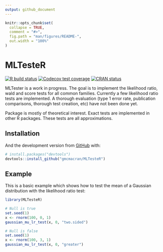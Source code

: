 ```yaml
---
output: github_document
---
```


<!-- README.md is generated from README.Rmd. Please edit that file -->

```r
knitr::opts_chunk$set(
  collapse = TRUE,
  comment = "#>",
  fig.path = "man/figures/README-",
  out.width = "100%"
)
```

# MLTesteR

<!-- badges: start -->
[![R build status](https://github.com/gmcmacran/MLTesteR/workflows/R-CMD-check/badge.svg)](https://github.com/gmcmacran/MLTesteR/actions)
[![Codecov test coverage](https://codecov.io/gh/gmcmacran/MLTesteR/branch/main/graph/badge.svg)](https://codecov.io/gh/gmcmacran/MLTesteR?branch=main)
[![CRAN status](https://www.r-pkg.org/badges/version/MLTesteR)](https://cran.r-project.org/package=MLTesteR)
<!-- badges: end -->

MLTester is a work in progress. The goal is to implement the likelihood ratio, wald and score tests for all common families. Currently a few likelihood ratio tests are implemented. A thorough evaluation (type 1 error rate, publication comparisons, thorough test creation, etc) have not been done yet.

Package is mostly of theoretical interest. Exact tests are implemented in other R packages. These tests are all approximations.

## Installation

And the development version from [GitHub](https://github.com/) with:

``` r
# install.packages("devtools")
devtools::install_github("gmcmacran/MLTesteR")
```
## Example

This is a basic example which shows how to test the mean of a Gaussian distribution with the likelihood ratio test:

```r
library(MLTesteR)

# Null is true
set.seed(1)
x <- rnorm(100, 0, 1)
gaussian_mu_lr_test(x, 0, "two.sided")

# Null is false
set.seed(1)
x <- rnorm(100, 3, 1)
gaussian_mu_lr_test(x, 0, "greater")
```



